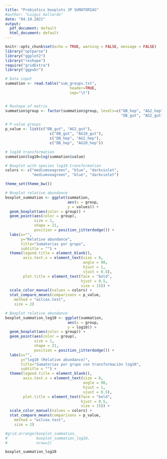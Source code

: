 ```yaml
---
title: "Probiotics boxplots JP SUMATORIAS"
#author: "Luigui Gallardo"
date: "04.10.2021"
output:
  pdf_document: default
  html_document: default
---
```

```r
knitr::opts_chunk$set(echo = TRUE, warning = FALSE, message = FALSE)
library("optparse")
library("ggplot2")
library("reshape")
require("gridExtra")
library("ggpubr")
```

```r
# Data input
summation <- read.table("sum_groups.txt",
                             header=TRUE,
                             sep="\t")


# Reshape of matrix
summation$group <- factor(summation$group, levels=c("DB_hep", "AG2_hep", "AG10_hep",
                                                    "DB_gut", "AG2_gut", "AG10_gut"))

# P-value groups
p_value <- list(c("DB_gut", "AG2_gut"), 
                    c("DB_gut", "AG10_gut"),
                    c("DB_hep", "AG2_hep"), 
                    c("DB_hep", "AG10_hep"))

# log10 transformation
summation$log10=log(summation$value)

# Boxplot with species log10 transformation
colors <- c("mediumseagreen", "blue", "darkviolet",
            "mediumseagreen", "blue", "darkviolet")

theme_set(theme_bw())

# Boxplot relative abundance
boxplot_summation <- ggplot(summation,
                            aes(x = group,
                            y = values)) +
  geom_boxplot(aes(color = group)) +
  geom_point(aes(color = group),
             size = 1,
             shape = 21,
             position = position_jitterdodge()) +
  labs(x="", 
       y="Relative abundance", 
       title="Sumatorias por grupo",
       subtitle = "") +
  theme(legend.title = element_blank(),
        axis.text.x = element_text(size = 8,
                                   angle = 90,
                                   hjust = 1,
                                   vjust = 0.5),
        plot.title = element_text(face = "bold",
                                  hjust = 0.5,
                                  size = 15)) +
  scale_color_manual(values = colors) +
  stat_compare_means(comparisons = p_value,
    method = "wilcox.test",
    size = 2)

# Boxplot relative abundance
boxplot_summation_log10 <- ggplot(summation,
                            aes(x = group,
                            y = log10)) +
  geom_boxplot(aes(color = group)) +
  geom_point(aes(color = group),
             size = 1,
             shape = 21,
             position = position_jitterdodge()) +
  labs(x="", 
       y="log10 (Relative abundance)", 
       title="Sumatorias por grupo con transformación log10",
       subtitle = "") +
  theme(legend.title = element_blank(),
        axis.text.x = element_text(size = 8,
                                   angle = 90,
                                   hjust = 1,
                                   vjust = 0.5),
        plot.title = element_text(face = "bold",
                                  hjust = 0.5,
                                  size = 15)) +
  scale_color_manual(values = colors) +
  stat_compare_means(comparisons = p_value,
    method = "wilcox.test",
    size = 2)

#grid.arrange(boxplot_summation,
#             boxplot_summation_log10,
#             nrow=2)

boxplot_summation_log10
```

